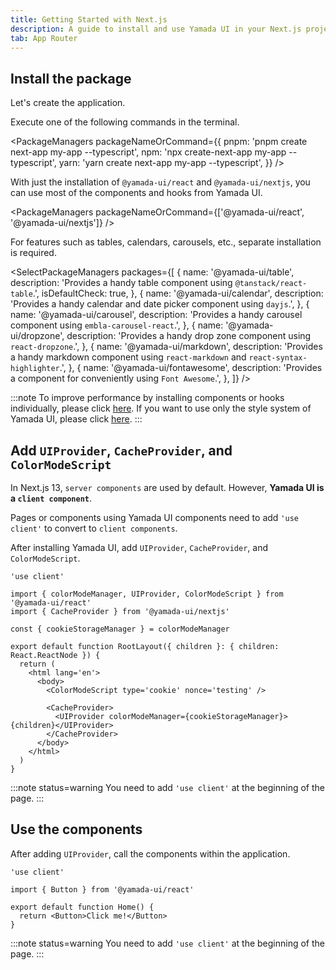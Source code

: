 ```yaml
---
title: Getting Started with Next.js
description: A guide to install and use Yamada UI in your Next.js project.
tab: App Router
---
```


## Install the package

Let's create the application.

Execute one of the following commands in the terminal.

<PackageManagers
  packageNameOrCommand={{
    pnpm: 'pnpm create next-app my-app --typescript',
    npm: 'npx create-next-app my-app --typescript',
    yarn: 'yarn create next-app my-app --typescript',
  }}
/>

With just the installation of `@yamada-ui/react` and `@yamada-ui/nextjs`, you can use most of the components and hooks from Yamada UI.

<PackageManagers packageNameOrCommand={['@yamada-ui/react', '@yamada-ui/nextjs']} />

For features such as tables, calendars, carousels, etc., separate installation is required.

<SelectPackageManagers
  packages={[
    {
      name: '@yamada-ui/table',
      description: 'Provides a handy table component using `@tanstack/react-table`.',
      isDefaultCheck: true,
    },
    {
      name: '@yamada-ui/calendar',
      description: 'Provides a handy calendar and date picker component using `dayjs`.',
    },
    {
      name: '@yamada-ui/carousel',
      description: 'Provides a handy carousel component using `embla-carousel-react`.',
    },
    {
      name: '@yamada-ui/dropzone',
      description: 'Provides a handy drop zone component using `react-dropzone`.',
    },
    {
      name: '@yamada-ui/markdown',
      description:
        'Provides a handy markdown component using `react-markdown` and `react-syntax-highlighter`.',
    },
    {
      name: '@yamada-ui/fontawesome',
      description: 'Provides a component for conveniently using `Font Awesome`.',
    },
  ]}
/>

:::note
To improve performance by installing components or hooks individually, please click [here](/getting-started/installation/individually).
If you want to use only the style system of Yamada UI, please click [here](/getting-started/installation/minimal).
:::

## Add `UIProvider`, `CacheProvider`, and `ColorModeScript`

In Next.js 13, `server components` are used by default. However, **Yamada UI is a `client component`**.

Pages or components using Yamada UI components need to add `'use client'` to convert to `client components`.

After installing Yamada UI, add `UIProvider`, `CacheProvider`, and `ColorModeScript`.

```tsx live=false title=layout.tsx highlight={10,12,13,14}
'use client'

import { colorModeManager, UIProvider, ColorModeScript } from '@yamada-ui/react'
import { CacheProvider } from '@yamada-ui/nextjs'

const { cookieStorageManager } = colorModeManager

export default function RootLayout({ children }: { children: React.ReactNode }) {
  return (
    <html lang='en'>
      <body>
        <ColorModeScript type='cookie' nonce='testing' />

        <CacheProvider>
          <UIProvider colorModeManager={cookieStorageManager}>{children}</UIProvider>
        </CacheProvider>
      </body>
    </html>
  )
}
```

:::note status=warning
You need to add `'use client'` at the beginning of the page.
:::

## Use the components

After adding `UIProvider`, call the components within the application.

```tsx live=false title=page.tsx
'use client'

import { Button } from '@yamada-ui/react'

export default function Home() {
  return <Button>Click me!</Button>
}
```

:::note status=warning
You need to add `'use client'` at the beginning of the page.
:::
